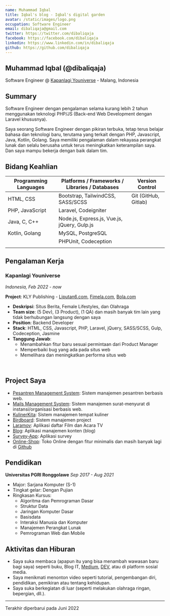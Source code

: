 ```yaml
---
name: Muhammad Iqbal
title: Iqbal's blog - Iqbal's digital garden
avatar: /static/images/logo.png
occupation: Software Engineer
email: dibaliqaja@gmail.com
twitter: https://twitter.com/dibaliqaja
facebook: https://facebook.com/dibaliqaja
linkedin: https://www.linkedin.com/in/dibaliqaja
github: https://github.com/dibaliqaja
---
```


## Muhammad Iqbal (@dibaliqaja)

Software Engineer @ [Kapanlagi Youniverse](https://kly.id) - Malang, Indonesia

## Summary

Software Engineer dengan pengalaman selama kurang lebih 2 tahun menggunakan teknologi PHP/JS
(Back-end Web Development dengan Laravel khususnya).

Saya seorang Software Engineer dengan pikiran terbuka,
tetap terus belajar bahasa dan teknologi baru, terutama yang terkait dengan PHP, Javascript, Java, Kotlin, Golang.
Saya memiliki pengalaman dalam rekayasa perangkat lunak dan selalu berusaha untuk terus meningkatkan keterampilan saya. 
Dan saya mampu bekerja dengan baik dalam tim.

## Bidang Keahlian

| Programming Languages           | Platforms / Frameworks / Libraries / Databases       | Version Control        |
| ------------------------------- | -----------------------------------------------------|------------------------|
| HTML, CSS                       | Bootstrap, TailwindCSS, SASS/SCSS                    | Git (GitHub, Gitlab)   |
| PHP, JavaScript                 | Laravel, Codeigniter                                 |                        |
| Java, C, C++                    | Node.js, Express.js, Vue.js, jQuery, Gulp.js         |                        |
| Kotlin, Golang                  | MySQL, PostgreSQL                                    |                        | 
|                                 | PHPUnit, Codeception                                 |                        |
|                                 |                                                      |                        |

## Pengalaman Kerja

### Kapanlagi Youniverse

_Indonesia, Feb 2022 - now_

**Project**: KLY Publishing - [Liputan6.com](https://liputan6.com), [Fimela.com](https://fimela.com), [Bola.com](https://bola.com)

- **Deskripsi**: Situs Berita, Female Lifestyles, dan Olahraga
- **Team size**: (5 Dev), (3 Product), (1 QA) dan masih banyak tim lain yang tidak berhubungan langsung dengan saya
- **Position**: Backend Developer
- **Stack**: HTML, CSS, Javascript, PHP, Laravel, jQuery, SASS/SCSS, Gulp, Codeception, Jasmine
- **Tanggung Jawab**:
  - Menambahkan fitur baru sesuai permintaan dari Product Manager
  - Memperbaiki bug yang ada pada situs web
  - Memelihara dan meningkatkan performa situs web

<br />

## Project Saya

- [Pesantren Management System](https://github.com/dibaliqaja/pesantren-cms): Sistem manajemen pesantren berbasis web.
- [Mails Management System](https://github.com/dibaliqaja/mail-management): Sistem manajemen surat-menyurat di instansi/organisasi berbasis web.
- [KulinerKita](https://github.com/dibaliqaja/kulinerkita): Sistem manajemen tempat kuliner
- [Birdboard](https://github.com/dibaliqaja/birdboard): Sistem manajemen project
- [Laramov](https://github.com/dibaliqaja/laramov): Aplikasi daftar Film dan Acara TV
- [Blog](https://github.com/dibaliqaja/blog-test): Aplikasi manajemen konten (blog)
- [Survey-App](https://github.com/dibaliqaja/survey_app): Aplikasi survey
- [Online-Shop](https://github.com/dibaliqaja/larashop-test): Toko Online dengan fitur minimalis
dan masih banyak lagi di [Github](https://github.com/dibaliqaja)

## Pendidikan

**Universitas PGRI Ronggolawe**
_Sep 2017 - Aug 2021_

- Major: Sarjana Komputer (S-1)
- Tingkat gelar: Dengan Pujian
- Ringkasan Kursus: 
  - Algoritma dan Pemrograman Dasar
  - Struktur Data
  - Jaringan Komputer Dasar
  - Basisdata
  - Interaksi Manusia dan Komputer
  - Manajemen Perangkat Lunak
  - Pemrograman Web dan Mobile

## Aktivitas dan Hiburan

- Saya suka membaca (apapun itu yang bisa menambah wawasan baru bagi saya) seperti buku, Blog IT, [Medium](https://medium.com/), [DEV](https://dev.to/), atau di platform sosial media.
- Saya menikmati menonton video seperti tutorial, pengembangan diri, pendidikan, pemikiran atau tentang kehidupan.
- Saya suka berkegiatan di luar (seperti melakukan olahraga ringan, bepergian, dll.).

---

Terakhir diperbarui pada Juni 2022
